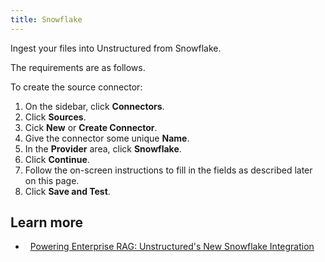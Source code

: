 ```yaml
---
title: Snowflake
---
```



<FirstTimeUISourceConnector />

Ingest your files into Unstructured from Snowflake.

The requirements are as follows.


<SnowflakePrerequisites />

To create the source connector:

1. On the sidebar, click **Connectors**.
2. Click **Sources**.
3. Cick **New** or **Create Connector**.
4. Give the connector some unique **Name**.
5. In the **Provider** area, click **Snowflake**.
6. Click **Continue**. 
7. Follow the on-screen instructions to fill in the fields as described later on this page.
8. Click **Save and Test**.


<SnowflakeFields />

## Learn more

- <Icon icon="blog" />&nbsp;&nbsp;[Powering Enterprise RAG: Unstructured's New Snowflake Integration](https://unstructured.io/blog/powering-enterprise-rag-unstructured-s-new-snowflake-integration)
